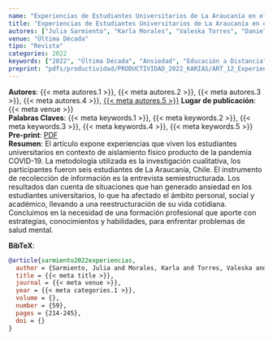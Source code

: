 ```yaml
---
name: "Experiencias de Estudiantes Universitarios de La Araucanía en el Contexto de Aislamiento Físico"
title: "Experiencias de Estudiantes Universitarios de La Araucanía en el Contexto de Aislamiento Físico" 
autores: ["Julia Sarmiento", "Karla Morales", "Valeska Torres", "Daniela Vicente", "Katerin Arias"]
venue: "Última Década"
tipo: "Revista"
categories: 2022
keywords: ["2022", "Última Década", "Ansiedad", "Educación a Distancia", "Covid-19"]
preprint: "pdfs/productividad/PRODUCTIVIDAD_2022_KARIAS/ART_12_Experiencias EST_UNIV_Sarmiento_ARIAS ET AL_SCIELO_2022.pdf"
---
```

**Autores**: {{< meta autores.1 >}}, {{< meta autores.2 >}}, {{< meta autores.3 >}}, {{< meta autores.4 >}}, [{{< meta autores.5 >}}](../members/current/Katerin Arias.qmd)
**Lugar de publicación**: {{< meta venue >}}   
**Palabras Claves**: {{< meta keywords.1 >}}, {{< meta keywords.2 >}}, {{< meta keywords.3 >}}, {{< meta keywords.4 >}}, {{< meta keywords.5 >}}
**Pre-print**: [PDF](../{{< meta preprint >}})  
**Resumen**: El artículo expone experiencias que viven los estudiantes universitarios en contexto de aislamiento físico producto de la pandemia COVID-19. La metodología utilizada es la investigación cualitativa, los participantes fueron seis estudiantes de La Araucanía, Chile. El instrumento de recolección de información es la entrevista semiestructurada. Los resultados dan cuenta de situaciones que han generado ansiedad en los estudiantes universitarios, lo que ha afectado el ámbito personal, social y académico, llevando a una reestructuración de su vida cotidiana. Concluimos en la necesidad de una formación profesional que aporte con estrategias, conocimientos y habilidades, para enfrentar problemas de salud mental.


**BibTeX**:
```bibtex
@article{sarmiento2022experiencias,
  author = {Sarmiento, Julia and Morales, Karla and Torres, Valeska and Vicente, Daniela and Arias, Katerin},
  title = {{< meta title >}},
  journal = {{< meta venue >}},
  year = {{< meta categories.1 >}},
  volume = {},
  number = {59},
  pages = {214-245},
  doi = {}
}
```

